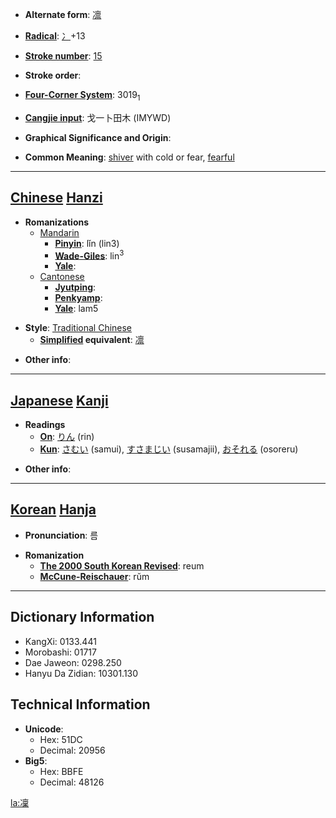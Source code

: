 * '''Alternate form''': [[凛]]

* '''[[Wiktionary:Chinese radical index| Radical]]''': [[Wiktionary:Chinese radical index 冫|冫]]+13

* '''[[Wiktionary:Chinese total strokes index|Stroke number]]''': [[Wiktionary:Chinese total strokes index 15|15]]

* '''Stroke order''': 

* '''[[Wiktionary:Chinese four corner index|Four-Corner System]]''': 3019<sub>1</sub>

* '''[[Wiktionary:Chinese Cangjie index|Cangjie input]]''': 戈一卜田木 (IMYWD)

* '''Graphical Significance and Origin''': 

* '''Common Meaning''': [[shiver]] with cold or fear, [[fearful]]

----

== [[Chinese]] [[Hanzi]] ==

* '''Romanizations'''
** [[Mandarin]]
*** '''[[Pinyin]]''': lǐn (lin3)
*** '''[[Wade-Giles]]''': lin<sup>3</sup>
*** '''[[Yale]]''': 
**[[Cantonese]]
***'''[[Jyutping]]''':
***'''[[Penkyamp]]''': 
***'''[[Yale]]''': lam5

* '''Style''': [[Traditional Chinese]] 
** '''[[Simplified Chinese|Simplified]] equivalent''': [[凛]]

* '''Other info''': 

----

== [[Japanese]] [[Kanji]] ==

* '''Readings'''
** '''[[On]]''': [[りん]] (rin)
** '''[[Kun]]''': [[さむい]] (samui), [[すさまじい]] (susamajii), [[おそれる]] (osoreru)

* '''Other info''':  

----

== [[Korean]] [[Hanja]] ==

* '''Pronunciation''': 름

* '''Romanization'''
** '''[[The 2000 South Korean Revised Romanization|The 2000 South Korean Revised]]''': reum
** '''[[McCune-Reischauer]]''': rŭm

----

== Dictionary Information ==

* KangXi: 0133.441
* Morobashi: 01717
* Dae Jaweon: 0298.250
* Hanyu Da Zidian: 10301.130

== Technical Information ==

* '''Unicode''':
** Hex: 51DC
** Decimal: 20956
* '''Big5''':
** Hex: BBFE
** Decimal: 48126

[[la:凜]]